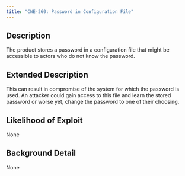 ```yaml
---
title: "CWE-260: Password in Configuration File"
---
```


## Description
The product stores a password in a configuration file that might be accessible to actors who do not know the password.

## Extended Description
This can result in compromise of the system for which the password is used. An attacker could gain access to this file and learn the stored password or worse yet, change the password to one of their choosing.

## Likelihood of Exploit
None

## Background Detail
None
        